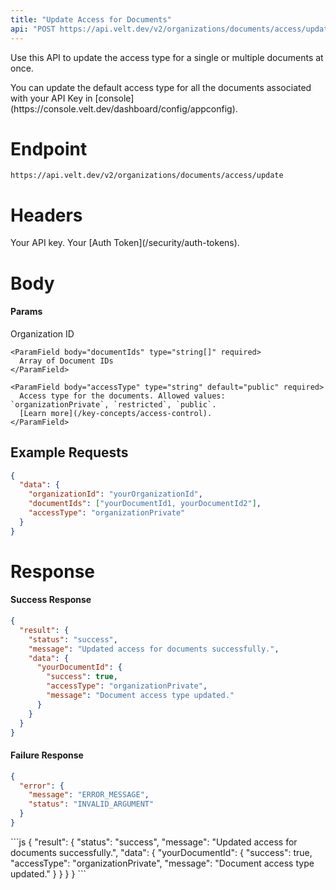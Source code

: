 ```yaml
---
title: "Update Access for Documents"
api: "POST https://api.velt.dev/v2/organizations/documents/access/update"
---
```


Use this API to update the access type for a single or multiple documents at once.

<Tip>
You can update the default access type for all the documents associated with your API Key in [console](https://console.velt.dev/dashboard/config/appconfig).
</Tip>

# Endpoint

`https://api.velt.dev/v2/organizations/documents/access/update`

# Headers

<ParamField header="x-velt-api-key" type="string" required>
  Your API key.
</ParamField>

<ParamField header="x-velt-auth-token" type="string" required>
  Your [Auth Token](/security/auth-tokens).
</ParamField>

# Body

#### Params

<ParamField body="data" type="object" required>
  <Expandable title="properties">
    <ParamField body="organizationId" type="string" required>
      Organization ID
    </ParamField>

    <ParamField body="documentIds" type="string[]" required>
      Array of Document IDs
    </ParamField>

    <ParamField body="accessType" type="string" default="public" required>
      Access type for the documents. Allowed values: `organizationPrivate`, `restricted`, `public`.
      [Learn more](/key-concepts/access-control).
    </ParamField>
  </Expandable>
</ParamField>

## **Example Requests**

```JSON
{
  "data": {
    "organizationId": "yourOrganizationId",
    "documentIds": ["yourDocumentId1, yourDocumentId2"],
    "accessType": "organizationPrivate"
  }
}
```

# Response

#### Success Response

```JSON
{
  "result": {
    "status": "success",
    "message": "Updated access for documents successfully.",
    "data": {
      "yourDocumentId": {
        "success": true,
        "accessType": "organizationPrivate",
        "message": "Document access type updated."
      }
    }
  }
}
```

#### Failure Response

```JSON
{
  "error": {
    "message": "ERROR_MESSAGE",
    "status": "INVALID_ARGUMENT"
  }
}
```

<ResponseExample>
```js
{
  "result": {
    "status": "success",
    "message": "Updated access for documents successfully.",
    "data": {
      "yourDocumentId": {
        "success": true,
        "accessType": "organizationPrivate",
        "message": "Document access type updated."
      }
    }
  }
}
```
</ResponseExample>